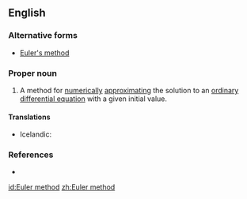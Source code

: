 ==English==

===Alternative forms===
*[[Euler's method]]

===Proper noun===
{{en-proper noun|sg=[[Euler]] [[method]]}}

# {{context|differential equations}} A method for [[numerically]] [[approximating]] the solution to an [[ordinary differential equation]] with a given initial value.

====Translations====
{{trans-top|mathematical method}}
* Icelandic: {{t-|is|Euler-aðferð|f}}
{{trans-mid}}
{{trans-bottom}}

===References===
*{{pedialite}}

[[id:Euler method]]
[[zh:Euler method]]